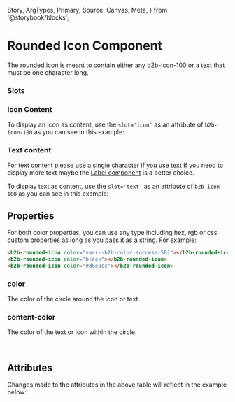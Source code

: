   Story,
  ArgTypes,
  Primary,
  Source,
  Canvas,
  Meta,
} from '@storybook/blocks';



<Meta of={RoundedIconStories} />

# Rounded Icon Component

The rounded icon is meant to contain either any b2b-icon-100 or a text that must be one character long.

### Slots

### Icon Content

To display an icon as content, use the `slot='icon'` as an attribute of `b2b-icon-100` as you can see in this example:

<Canvas columns={3} withSource="open" withToolbar={false}>
  <Story id="components-assets-rounded-icon--story-010-icon" />
</Canvas>

### Text content

For text content please use a single character if you use text If you need to display more text maybe the [Label
component](?path=/docs/components-status-feedback-label--story-010-neutral) is a better choice.

To display text as content, use the `slot='text'` as an attribute of `b2b-icon-100` as you can see in this example:

<Canvas columns={3} withSource="open" withToolbar={false}>
  <Story id="components-assets-rounded-icon--story-020-text" />
</Canvas>

## Properties

For both color properties, you can use any type including hex, rgb or css custom properties as long as
you pass it as a string. For example:

```html
<b2b-rounded-icon color="var(--b2b-color-success-50)"></b2b-rounded-icon>
<b2b-rounded-icon color="black"></b2b-rounded-icon>
<b2b-rounded-icon color="#d6e0cc"></b2b-rounded-icon>
```

### color

The color of the circle around the icon or text.

### content-color

The color of the text or icon within the circle.

<br />

## Attributes

<ArgTypes of={RoundedIconStories} />
Changes made to the attributes in the above table will reflect in the example
below:
<Primary />
